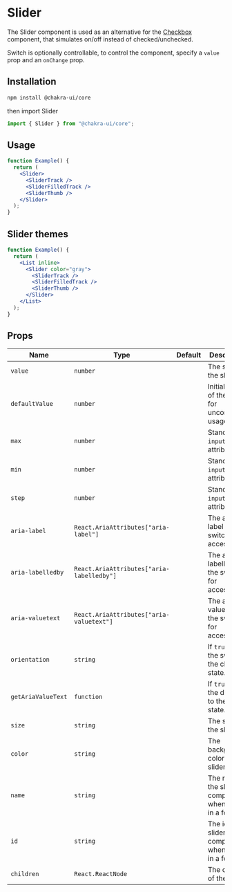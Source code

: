 
<Head key="slider">
  <title key="tti">Slider Component</title>
</Head>

# Slider

The Slider component is used as an alternative for the [Checkbox](/checkbox)
component, that simulates on/off instead of checked/unchecked.

Switch is optionally controllable, to control the component, specify a `value`
prop and an `onChange` prop.

## Installation

```bash
npm install @chakra-ui/core
```

then import Slider

```js
import { Slider } from "@chakra-ui/core";
```

## Usage

```jsx
function Example() {
  return (
    <Slider>
      <SliderTrack />
      <SliderFilledTrack />
      <SliderThumb />
    </Slider>
  );
}
```

## Slider themes

```jsx
function Example() {
  return (
    <List inline>
      <Slider color="gray">
        <SliderTrack />
        <SliderFilledTrack />
        <SliderThumb />
      </Slider>
    </List>
  );
}
```

## Props

| Name               | Type                                      | Default | Description                                           |
| ------------------ | ----------------------------------------- | ------- | ----------------------------------------------------- |
| `value`            | `number`                                  |         | The size of the slider.                               |
| `defaultValue`     | `number`                                  |         | Initial value of the slider, for uncontrolled usage.  |
| `max`              | `number`                                  |         | Standard `input` max attribute.                       |
| `min`              | `number`                                  |         | Standard `input` min attribute.                       |
| `step`             | `number`                                  |         | Standard `input` step attribute.                      |
| `aria-label`       | `React.AriaAttributes["aria-label"]`      |         | The aria-label of the switch for accessibility.       |
| `aria-labelledby`  | `React.AriaAttributes["aria-labelledby"]` |         | The aria-labelledby of the switch for accessibility.  |
| `aria-valuetext`   | `React.AriaAttributes["aria-valuetext"]`  |         | The aria-valuetext of the switch for accessibility.   |
| `orientation`      | `string`                                  |         | If `true`, set the switch to the checked state.       |
| `getAriaValueText` | `function`                                |         | If `true`, set the disabled to the invalid state.     |
| `size`             | `string`                                  |         | The size of the slider.                               |
| `color`            | `string`                                  |         | The background color of the slider.                   |
| `name`             | `string`                                  |         | The name of the slider component when used in a form. |
| `id`               | `string`                                  |         | The id of the slider component when used in a form.   |
| `children`         | `React.ReactNode`                         |         | The children of the slider.                           |
